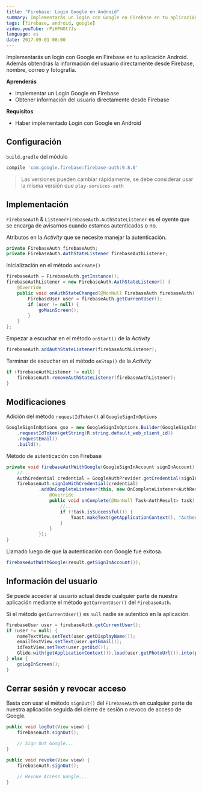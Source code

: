 ```yaml
---
title: "Firebase: Login Google en Android"
summary: Implementarás un login con Google en Firebase en tu aplicación Android.
tags: [firebase, android, google]
video.youTube: rPzHPNOt7Js
language: es
date: 2017-09-01 08:00
---
```


Implementarás un login con Google en Firebase en tu aplicación Android. Además obtendrás la información del usuario directamente desde Firebase, nombre, correo y fotografía.

__Aprenderás__

* Implementar un Login Google en Firebase
* Obtener información del usuario directamente desde Firebase

__Requisitos__

* Haber implementado Login con Google en Android

## Configuración

`build.gradle` del módulo

```groovy
compile 'com.google.firebase:firebase-auth:9.8.0'
```

> Las versiones pueden cambiar rápidamente, se debe considerar usar la misma versión que `play-services-auth`

## Implementación

`FirebaseAuth` & `ListenerFirebaseAuth.AuthStateListener` es el oyente que se encarga de avisarnos cuando estamos autenticados o no.

Atributos en la *Activity* que se necesite manejar la autenticación.

```java
private FirebaseAuth firebaseAuth;
private FirebaseAuth.AuthStateListener firebaseAuthListener;
```

Inicialización en el método `onCreate()`

```java
firebaseAuth = FirebaseAuth.getInstance();
firebaseAuthListener = new FirebaseAuth.AuthStateListener() {
    @Override
    public void onAuthStateChanged(@NonNull FirebaseAuth firebaseAuth) {
        FirebaseUser user = firebaseAuth.getCurrentUser();
        if (user != null) {
            goMainScreen();
        }
    }
};
```

Empezar a escuchar en el método `onStart()` de la *Activity*

```java
firebaseAuth.addAuthStateListener(firebaseAuthListener);
```

Terminar de escuchar en el método `onStop()` de la *Activity*

```java
if (firebaseAuthListener != null) {
    firebaseAuth.removeAuthStateListener(firebaseAuthListener);
}
```

## Modificaciones

Adición del método `requestIdToken()` al `GoogleSignInOptions`

```java
GoogleSignInOptions gso = new GoogleSignInOptions.Builder(GoogleSignInOptions.DEFAULT_SIGN_IN)
    .requestIdToken(getString(R.string.default_web_client_id))
    .requestEmail()
    .build();
```

Método de autenticación con Firebase

```java
private void firebaseAuthWithGoogle(GoogleSignInAccount signInAccount) {
    //...
    AuthCredential credential = GoogleAuthProvider.getCredential(signInAccount.getIdToken(), null);
    firebaseAuth.signInWithCredential(credential)
            .addOnCompleteListener(this, new OnCompleteListener<AuthResult>() {
                @Override
                public void onComplete(@NonNull Task<AuthResult> task) {
                    //...
                    if (!task.isSuccessful()) {
                        Toast.makeText(getApplicationContext(), "Authentication failed.", Toast.LENGTH_SHORT).show();
                    }
                }
            });
}
```

Llamado luego de que la autenticación con Google fue exitosa.

```java
firebaseAuthWithGoogle(result.getSignInAccount());
```

## Información del usuario

Se puede acceder al usuario actual desde cualquier parte de nuestra aplicación mediante el método `getCurrentUser()` del `FirebaseAuth`.

Si el método `getCurrentUser()` es `null` nadie se autenticó en la aplicación.

```java
FirebaseUser user = firebaseAuth.getCurrentUser();
if (user != null) {
    nameTextView.setText(user.getDisplayName());
    emailTextView.setText(user.getEmail());
    idTextView.setText(user.getUid());
    Glide.with(getApplicationContext()).load(user.getPhotoUrl()).into(photoImageView);
} else {
    goLogInScreen();
}
```

## Cerrar sesión y revocar acceso

Basta con usar el método `signOut()` del `FirebaseAuth` en cualquier parte de nuestra aplicación seguida del cierre de sesión o revoco de acceso de Google.

```java
public void logOut(View view) {
    firebaseAuth.signOut();

    // Sign Out Google...
}
```

```java
public void revoke(View view) {
    firebaseAuth.signOut();

    // Revoke Access Google...
}
```

<GitHub repo="FirebaseGoogleSignInAndroid"/>
